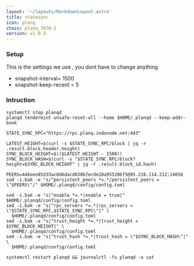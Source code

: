 ```yaml
---
layout: '~/layouts/MarkdownLayout.astro'
title: statesync
icon: planq
chain: planq_7070-2
version: v1.0.3
---
```

### Setup
This is the settings we use , you dont have to change anything

- snapshot-interval= 1500
- snapshot-keep-recent = 5

### Intruction

```
systemctl stop planqd 
planqd tendermint unsafe-reset-all --home $HOME/.planqd --keep-addr-book

STATE_SYNC_RPC="https://rpc.planq.indonode.net:443"

LATEST_HEIGHT=$(curl -s $STATE_SYNC_RPC/block | jq -r .result.block.header.height)
SYNC_BLOCK_HEIGHT=$(($LATEST_HEIGHT - 1500))
SYNC_BLOCK_HASH=$(curl -s "$STATE_SYNC_RPC/block?height=$SYNC_BLOCK_HEIGHT" | jq -r .result.block_id.hash)

PEERS=446eee85d33ac0d6dacd030b7ecde20a95520bf5@95.216.114.212:14656 
sed -i.bak -e "s/^persistent_peers *=.*/persistent_peers = \"$PEERS\"/" $HOME/.planqd/config/config.toml

sed -i.bak -e "s|^enable *=.*|enable = true|" $HOME/.planqd/config/config.toml
sed -i.bak -e "s|^rpc_servers *=.*|rpc_servers = \"$STATE_SYNC_RPC,$STATE_SYNC_RPC\"|" \
  $HOME/.planqd/config/config.toml
sed -i.bak -e "s|^trust_height *=.*|trust_height = $SYNC_BLOCK_HEIGHT|" \
  $HOME/.planqd/config/config.toml
sed -i.bak -e "s|^trust_hash *=.*|trust_hash = \"$SYNC_BLOCK_HASH\"|" \
  $HOME/.planqd/config/config.toml

systemctl restart planqd && journalctl -fu planqd -o cat
```